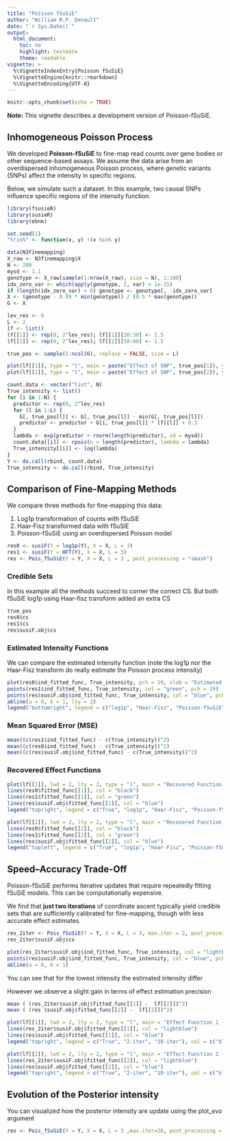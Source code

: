 ```yaml
---
title: "Poisson fSuSiE"
author: "William R.P. Denault"
date: "`r Sys.Date()`"
output:
  html_document:
    toc: no
    highlight: textmate
    theme: readable
vignette: >
  %\VignetteIndexEntry{Poisson fSuSiE}
  %\VignetteEngine{knitr::rmarkdown}
  %\VignetteEncoding{UTF-8}
---
```


```r
knitr::opts_chunk$set(echo = TRUE)
```



**Note:** This vignette describes a development version of Poisson-fSuSiE.

## Inhomogeneous Poisson Process

We developed **Poisson-fSuSiE** to fine-map read counts over gene bodies or other sequence-based assays.
We assume the data arise from an overdispersed inhomogeneous Poisson process, where genetic variants (SNPs) affect the intensity in specific regions.

Below, we simulate such a dataset. In this example, two causal SNPs influence specific regions of the intensity function.

```r
library(fsusieR)
library(susieR)
library(ebnm)

set.seed(1)
"%!in%" <- function(x, y) !(x %in% y)

data(N3finemapping)
X_raw <- N3finemapping$X
N <- 200
mysd <- 1.1
genotype <- X_raw[sample(1:nrow(X_raw), size = N), 1:100]
idx_zero_var <- which(apply(genotype, 2, var) < 1e-15)
if (length(idx_zero_var) > 0) genotype <- genotype[, -idx_zero_var]
X <- (genotype - 0.99 * min(genotype)) / (0.5 * max(genotype))
G <- X

lev_res <- 6
L <- 2
lf <- list()
lf[[1]] <- rep(0, 2^lev_res); lf[[1]][20:30] <- 1.5
lf[[2]] <- rep(0, 2^lev_res); lf[[2]][50:60] <- 1.5

true_pos <- sample(1:ncol(G), replace = FALSE, size = L)

plot(lf[[1]], type = "l", main = paste("Effect of SNP", true_pos[1]), ylab = "Effect", xlab = "Position")
plot(lf[[2]], type = "l", main = paste("Effect of SNP", true_pos[2]), ylab = "Effect", xlab = "Position")

count.data <- vector("list", N)
True_intensity <- list()
for (i in 1:N) {
  predictor <- rep(0, 2^lev_res)
  for (l in 1:L) {
    G[, true_pos[l]] <- G[, true_pos[l]] - min(G[, true_pos[l]])
    predictor <- predictor + G[i, true_pos[l]] * lf[[l]] + 0.3
  }
  lambda <- exp(predictor + rnorm(length(predictor), sd = mysd))
  count.data[[i]] <- rpois(n = length(predictor), lambda = lambda)
  True_intensity[[i]] <- log(lambda)
}
Y <- do.call(rbind, count.data)
True_intensity <- do.call(rbind, True_intensity)
```



## Comparison of Fine-Mapping Methods

We compare three methods for fine-mapping this data:

1. Log1p transformation of counts with fSuSiE
2. Haar-Fisz transformed data with fSuSiE
3. Poisson-fSuSiE using an overdispersed Poisson model


```r
res0 <- susiF(Y = log1p(Y), X = X, L = 3)
res1 <- susiF(Y = HFT(Y), X = X, L = 3)
res <- Pois_fSuSiE(Y = Y, X = X, L = 3 , post_processing = "smash")
```

### Credible Sets
In this example all the methods succeed to corner the correct CS. 
But both fSuSiE log1p using Haar-fisz transform added an extra CS 

```r
true_pos
res0$cs
res1$cs
res$susiF.obj$cs
```

### Estimated Intensity Functions

We can compare  the estimated intensity function (note the log1p nor the Haar-Fisz transform do  really estimate the Poisson process intensity)

```r
plot(res0$ind_fitted_func, True_intensity, pch = 19, xlab = "Estimated Intensity", ylab = "True Intensity", main = "Comparison of Estimated Intensities")
points(res1$ind_fitted_func, True_intensity, col = "green", pch = 19)
points(res$susiF.obj$ind_fitted_func, True_intensity, col = "blue", pch = 19)
abline(a = 0, b = 1, lty = 2)
legend("bottomright", legend = c("log1p", "Haar-Fisz", "Poisson-fSuSiE"), col = c("black", "green", "blue"), pch = 19)
```

### Mean Squared Error (MSE)


```r
mean((c(res1$ind_fitted_func) - c(True_intensity))^2)
mean((c(res0$ind_fitted_func) - c(True_intensity))^2)
mean((c(res$susiF.obj$ind_fitted_func) - c(True_intensity))^2)
```



### Recovered Effect Functions



```r

plot(lf[[1]], lwd = 2, lty = 2, type = "l", main = "Recovered Function 1", ylab = "Effect", xlab = "Position")
lines(res0$fitted_func[[1]], col = "black")
lines(res1$fitted_func[[1]], col = "green")
lines(res$susiF.obj$fitted_func[[1]], col = "blue")
legend("topright", legend = c("True", "log1p", "Haar-Fisz", "Poisson-fSuSiE"), col = c("black", "black", "green", "blue"), lty = c(2, 1, 1, 1))

plot(lf[[2]], lwd = 2, lty = 2, type = "l", main = "Recovered Function 2", ylab = "Effect", xlab = "Position")
lines(res0$fitted_func[[2]], col = "black")
lines(res1$fitted_func[[2]], col = "green")
lines(res$susiF.obj$fitted_func[[2]], col = "blue")
legend("topleft", legend = c("True", "log1p", "Haar-Fisz", "Poisson-fSuSiE"), col = c("black", "black", "green", "blue"), lty = c(2, 1, 1, 1))
```



## Speed–Accuracy Trade-Off

Poisson-fSuSiE performs iterative updates that require repeatedly fitting fSuSiE models. This can be computationally expensive.

We find that **just two iterations** of coordinate ascent typically yield credible sets that are sufficiently calibrated for fine-mapping, though with less accurate effect estimates.

```r
res_2iter <- Pois_fSuSiE(Y = Y, X = X, L = 3, max.iter = 2, post_processing = "smash")
res_2iter$susiF.obj$cs

plot(res_2iter$susiF.obj$ind_fitted_func, True_intensity, col = "lightblue", pch = 19, xlab = "Estimated Intensity", ylab = "True Intensity")
points(res$susiF.obj$ind_fitted_func, True_intensity, col = "blue", pch = 19)
abline(a = 0, b = 1)
```

 

You can see that for the lowest intensity the estimated intensity differ

However we observe a slight gain in terms of effect estimation precision 

```r
mean ( (res_2iter$susiF.obj$fitted_func[[2]] -  lf[[2]])^2)
mean ( (res $susiF.obj$fitted_func[[2]] -  lf[[2]])^2)
```


```r

plot(lf[[1]], lwd = 2, lty = 2, type = "l", main = "Effect Function 1 (2 vs 20 iterations)")
lines(res_2iter$susiF.obj$fitted_func[[1]], col = "lightblue")
lines(res$susiF.obj$fitted_func[[1]], col = "blue")
legend("topright", legend = c("True", "2-iter", "10-iter"), col = c("black", "lightblue", "blue"), lty = c(2, 1, 1))

plot(lf[[2]], lwd = 2, lty = 2, type = "l", main = "Effect Function 2 (2 vs 20 iterations)")
lines(res_2iter$susiF.obj$fitted_func[[2]], col = "lightblue")
lines(res$susiF.obj$fitted_func[[2]], col = "blue")
legend("topright", legend = c("True", "2-iter", "10-iter"), col = c("black", "lightblue", "blue"), lty = c(2, 1, 1))

``` 


## Evolution of the Posterior intensity 

You can visualized how the posterior intensity are update using the plot_evo argument

```r

res <- Pois_fSuSiE(Y = Y, X = X, L = 3 ,max.iter=20, post_processing = "HMM", print=TRUE )
```

